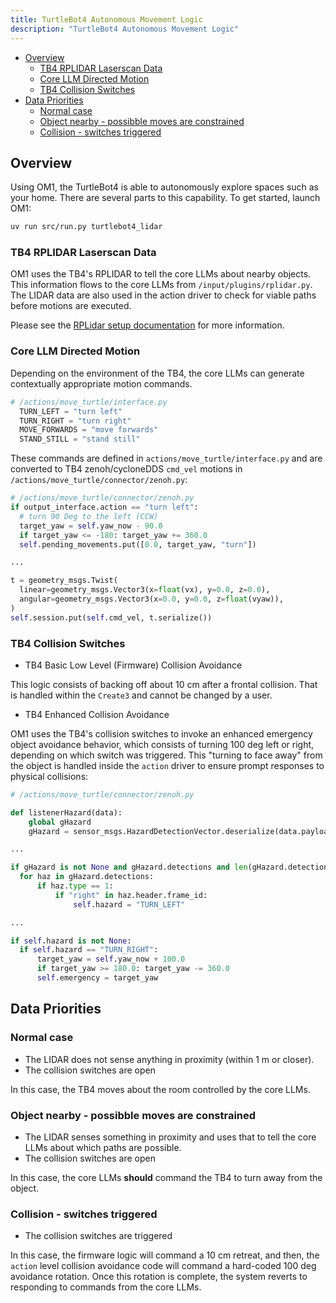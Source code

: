 ```yaml
---
title: TurtleBot4 Autonomous Movement Logic
description: "TurtleBot4 Autonomous Movement Logic"
---
```


- [Overview](#overview)
  * [TB4 RPLIDAR Laserscan Data](#tb4-rplidar-laserscan-data)
  * [Core LLM Directed Motion](#core-llm-directed-motion)
  * [TB4 Collision Switches](#tb4-collision-switches)
- [Data Priorities](#data-priorities)
  * [Normal case](#normal-case)
  * [Object nearby - possibble moves are constrained](#object-nearby-possibble-moves-are-constrained)
  * [Collision - switches triggered](#collision-switches-triggered)

## Overview

Using OM1, the TurtleBot4 is able to autonomously explore spaces such as your home. There are several parts to this capability. To get started, launch OM1:

```bash Run OM1 turtlebot4 agent
uv run src/run.py turtlebot4_lidar
```

### TB4 RPLIDAR Laserscan Data

OM1 uses the TB4's RPLIDAR to tell the core LLMs about nearby objects. This information flows to the core LLMs from `/input/plugins/rplidar.py`. The LIDAR data are also used in the action driver to check for viable paths before motions are executed. 

Please see the [RPLidar setup documentation](motion_planning_lidarA1M8) for more information.

### Core LLM Directed Motion

Depending on the environment of the TB4, the core LLMs can generate contextually appropriate motion commands. 

```py
# /actions/move_turtle/interface.py
  TURN_LEFT = "turn left"
  TURN_RIGHT = "turn right"
  MOVE_FORWARDS = "move forwards"
  STAND_STILL = "stand still"
```
These commands are defined in `actions/move_turtle/interface.py` and are converted to TB4 zenoh/cycloneDDS `cmd_vel` motions in `/actions/move_turtle/connector/zenoh.py`:

```py
# /actions/move_turtle/connector/zenoh.py
if output_interface.action == "turn left":
  # turn 90 Deg to the left (CCW)
  target_yaw = self.yaw_now - 90.0
  if target_yaw <= -180: target_yaw += 360.0
  self.pending_movements.put([0.0, target_yaw, "turn"])

...

t = geometry_msgs.Twist(
  linear=geometry_msgs.Vector3(x=float(vx), y=0.0, z=0.0),
  angular=geometry_msgs.Vector3(x=0.0, y=0.0, z=float(vyaw)),
)
self.session.put(self.cmd_vel, t.serialize())
```

### TB4 Collision Switches

* TB4 Basic Low Level (Firmware) Collision Avoidance

This logic consists of backing off about 10 cm after a frontal collision. That is handled within the `Create3` and cannot be changed by a user.

* TB4 Enhanced Collision Avoidance

OM1 uses the TB4's collision switches to invoke an enhanced emergency object avoidance behavior, which consists of turning 100 deg left or right, depending on which switch was triggered. This "turning to face away" from the object is handled inside the `action` driver to ensure prompt responses to physical collisions:

```py
# /actions/move_turtle/connector/zenoh.py

def listenerHazard(data):
    global gHazard
    gHazard = sensor_msgs.HazardDetectionVector.deserialize(data.payload.to_bytes())

...

if gHazard is not None and gHazard.detections and len(gHazard.detections) > 0:
  for haz in gHazard.detections:
      if haz.type == 1:
          if "right" in haz.header.frame_id:
              self.hazard = "TURN_LEFT"

...

if self.hazard is not None:
  if self.hazard == "TURN_RIGHT":
      target_yaw = self.yaw_now + 100.0
      if target_yaw >= 180.0: target_yaw -= 360.0
      self.emergency = target_yaw
```

## Data Priorities

### Normal case

* The LIDAR does not sense anything in proximity (within 1 m or closer).
* The collision switches are open

In this case, the TB4 moves about the room controlled by the core LLMs. 

### Object nearby - possibble moves are constrained

* The LIDAR senses something in proximity and uses that to tell the core LLMs about which paths are possible.
* The collision switches are open

In this case, the core LLMs **should** command the TB4 to turn away from the object. 

### Collision - switches triggered

* The collision switches are triggered

In this case, the firmware logic will command a 10 cm retreat, and then, the `action` level collision avoidance code will command a hard-coded 100 deg avoidance rotation. Once this rotation is complete, the system reverts to responding to commands from the core LLMs. 
